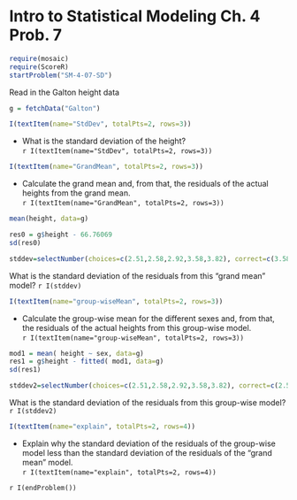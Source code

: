 Intro to Statistical Modeling Ch. 4 Prob. 7
========================================================
```r
require(mosaic)
require(ScoreR)
startProblem("SM-4-07-SD")
```

Read in the Galton height data

```r
g = fetchData("Galton")
```

```r
I(textItem(name="StdDev", totalPts=2, rows=3))
```

* What is the standard deviation of the height?      
`r I(textItem(name="StdDev", totalPts=2, rows=3))`

```r
I(textItem(name="GrandMean", totalPts=2, rows=3))
```

* Calculate the grand mean and, from that, the residuals of the
  actual heights from the grand mean.      
`r I(textItem(name="GrandMean", totalPts=2, rows=3))`

<aside>
```r
mean(height, data=g)

res0 = g$height - 66.76069
sd(res0)
```
</aside>

```r
stddev=selectNumber(choices=c(2.51,2.58,2.92,3.58,3.82), correct=c(3.58), totalPts=1, name="residuals")
```
What is the standard deviation of the residuals from this "grand mean"
model? `r I(stddev)` 

```r
I(textItem(name="group-wiseMean", totalPts=2, rows=3))
```
* Calculate the group-wise mean for the different sexes and, from
  that, the residuals of the actual heights from this group-wise
  model.     
  `r I(textItem(name="group-wiseMean", totalPts=2, rows=3))`

<aside>
```r
mod1 = mean( height ~ sex, data=g)
res1 = g$height - fitted( mod1, data=g)
sd(res1)
```
</aside>

```r
stddev2=selectNumber(choices=c(2.51,2.58,2.92,3.58,3.82), correct=c(2.51), totalPts=1, name="residuals2")
```

What is the standard deviation of the residuals from this group-wise
model? `r I(stddev2)`

```r
I(textItem(name="explain", totalPts=2, rows=4))
```

* Explain why the standard deviation of the residuals of the
  group-wise model less than the standard deviation of the residuals
  of the "grand mean" model.      
  `r I(textItem(name="explain", totalPts=2, rows=4))`
  
`r I(endProblem())`